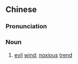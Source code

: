 {{also|妖风}}
==Chinese==
{{zh-forms|s=妖风}}

===Pronunciation===
{{zh-pron
|m=yāofēng
|c=jiu2 fung1
|mn=qz:iau-hoang/xm,zz:iau-hong
|cat=n
}}

===Noun===
{{zh-noun}}

# [[evil]] [[wind]]; [[noxious]] [[trend]]